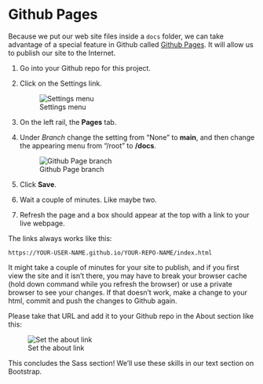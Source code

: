 # Github Pages

Because we put our web site files inside a `docs` folder, we can take advantage of a special feature in Github called [Github Pages](https://pages.github.com/). It will allow us to publish our site to the Internet.

1. Go into your Github repo for this project.
1. Click on the Settings link.

    ![Settings menu](../images/sass-ghpages-settings.png)

1. On the left rail, the **Pages** tab.
1. Under *Branch* change the setting from "None" to **main**, and then change the appearing menu from "/root" to **/docs**.

    ![Github Page branch](../images/sass-ghpages-docs.png)
1. Click **Save**.
1. Wait a couple of minutes. Like maybe two.
1. Refresh the page and a box should appear at the top with a link to your live webpage.

The links always works like this:

`https://YOUR-USER-NAME.github.io/YOUR-REPO-NAME/index.html`

It might take a couple of minutes for your site to publish, and if you first view the site and it isn't there, you may have to break your browser cache (hold down command while you refresh the browser) or use a private browser to see your changes. If that doesn't work, make a change to your html, commit and push the changes to Github again.

Please take that URL and add it to your Github repo in the About section like this:

![Set the about link](../images/sass-set-about.gif)

This concludes the Sass section! We'll use these skills in our text section on Bootstrap.


